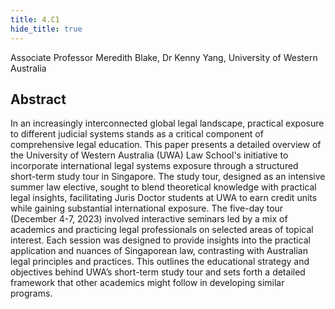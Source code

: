 ```yaml
---
title: 4.C1
hide_title: true
---
```


<AbstractHeader sKey='id4_C1'>
Associate Professor Meredith Blake, Dr Kenny Yang, University of Western Australia
</AbstractHeader>

## Abstract
In an increasingly interconnected global legal landscape, practical exposure to different
judicial systems stands as a critical component of comprehensive legal education. This paper
presents a detailed overview of the University of Western Australia (UWA) Law School&#39;s
initiative to incorporate international legal systems exposure through a structured short-term
study tour in Singapore. The study tour, designed as an intensive summer law elective, sought
to blend theoretical knowledge with practical legal insights, facilitating Juris Doctor students
at UWA to earn credit units while gaining substantial international exposure. The five-day
tour (December 4-7, 2023) involved interactive seminars led by a mix of academics and
practicing legal professionals on selected areas of topical interest. Each session was designed
to provide insights into the practical application and nuances of Singaporean law, contrasting
with Australian legal principles and practices. This outlines the educational strategy and
objectives behind UWA’s short-term study tour and sets forth a detailed framework that other
academics might follow in developing similar programs.